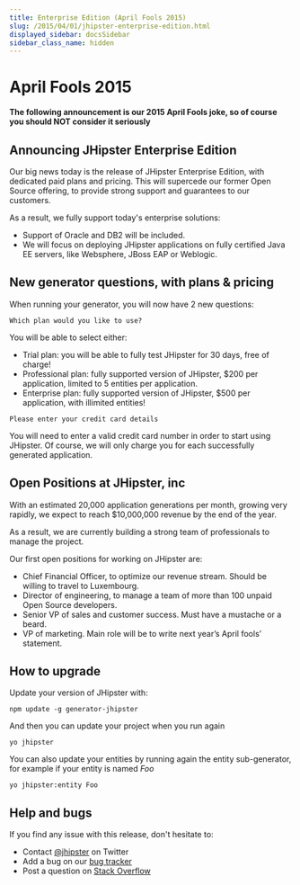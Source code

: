 ```yaml
---
title: Enterprise Edition (April Fools 2015)
slug: /2015/04/01/jhipster-enterprise-edition.html
displayed_sidebar: docsSidebar
sidebar_class_name: hidden
---
```


April Fools 2015
==================

**The following announcement is our 2015 April Fools joke, so of course you should NOT consider it seriously**

Announcing JHipster Enterprise Edition
----------

Our big news today is the release of JHipster Enterprise Edition, with dedicated paid plans and pricing. This will supercede our former Open Source offering, to provide strong support and guarantees to our customers.

As a result, we fully support today's enterprise solutions:

- Support of Oracle and DB2 will be included.
- We will focus on deploying JHipster applications on fully certified Java EE servers, like Websphere, JBoss EAP or Weblogic.

New generator questions, with plans & pricing
----------

When running your generator, you will now have 2 new questions:

```
Which plan would you like to use?
```

You will be able to select either:

- Trial plan: you will be able to fully test JHipster for 30 days, free of charge!
- Professional plan: fully supported version of JHipster, $200 per application, limited to 5 entities per application.
- Enterprise plan: fully supported version of JHipster, $500 per application, with illimited entities!

```
Please enter your credit card details
```

You will need to enter a valid credit card number in order to start using JHipster. Of course, we will only charge you for each successfully generated application.

Open Positions at JHipster, inc
----------

With an estimated 20,000 application generations per month, growing very rapidly, we expect to reach $10,000,000 revenue by the end of the year.

As a result, we are currently building a strong team of professionals to manage the project.

Our first open positions for working on JHipster are:

- Chief Financial Officer, to optimize our revenue stream. Should be willing to travel to Luxembourg.
- Director of engineering, to manage a team of more than 100 unpaid Open Source developers.
- Senior VP of sales and customer success. Must have a mustache or a beard.
- VP of marketing. Main role will be to write next year’s April fools’ statement.

How to upgrade
------------

Update your version of JHipster with:

```
npm update -g generator-jhipster
```

And then you can update your project when you run again

```
yo jhipster
```

You can also update your entities by running again the entity sub-generator, for example if your entity is named _Foo_

```
yo jhipster:entity Foo
```

Help and bugs
--------------

If you find any issue with this release, don't hesitate to:

- Contact [@jhipster](https://twitter.com/jhipster) on Twitter
- Add a bug on our [bug tracker](https://github.com/jhipster/generator-jhipster/issues?state=open)
- Post a question on [Stack Overflow](http://stackoverflow.com/tags/jhipster/info)
